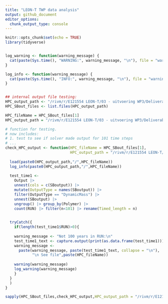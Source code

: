```yaml
---
title: "LEON-T TWP data analysis"
output: github_document
editor_options: 
  chunk_output_type: console
---
```


```r
knitr::opts_chunk$set(echo = TRUE)
library(tidyverse)


log_warning <- function(warning_message) {
  cat(paste(Sys.time(), "WARNING:", warning_message, "\n"), file = "warnings.log", append = TRUE)
}

log_info <- function(warning_message) {
  cat(paste(Sys.time(), "INFO:", warning_message, "\n"), file = "warnings.log", append = TRUE)
}



```


```r
## internal output file testing:
HPC_output_path <- "/rivm/r/E121554 LEON-T/03 - uitvoering WP3/Deliverable 3.5/HPC_output_test"
HPC_SBout_files <- list.files(HPC_output_path)

HPC_fileName = HPC_SBout_files[1]
HPC_output_path = "/rivm/r/E121554 LEON-T/03 - uitvoering WP3/Deliverable 3.5/HPC_output_test"

# function for testing.
# now includes:
# 1. test to see if solver made output for 101 time steps
# ...
check_HPC_output <- function(HPC_fileName = HPC_SBout_files[1],
                             HPC_output_path = "/rivm/r/E121554 LEON-T/03 - uitvoering WP3/Deliverable 3.5/HPC_output") {
  
  load(paste0(HPC_output_path,"/",HPC_fileName))
  log_info(paste0(HPC_output_path,"/",HPC_fileName))
  
  test_time1 <-  
    Output |>
    unnest(cols = c(SBoutput)) |> 
    mutate(OutputType = names(SBoutput)) |> 
    filter(OutputType == "DynamicMass") |> 
    unnest(SBoutput) |> 
    ungroup() |> group_by(Polymer) |> 
    count(RUN) |> filter(n<101) |> rename(Timed_length = n)

  
  tryCatch({
    if(length(test_time1$RUN)>0){
    
    warning_message <- "Not 100 years in RUN:\n"
    test_time1_text <- capture.output(print(as.data.frame(test_time1)))
    warning_message <-
      paste(warning_message, paste(test_time1_text, collapse = "\n"),
            "\n See file",paste(HPC_fileName))
    
    warning(warning_message)
    log_warning(warning_message)
    }
  }
  )
}

sapply(HPC_SBout_files,check_HPC_output,HPC_output_path = "/rivm/r/E121554 LEON-T/03 - uitvoering WP3/Deliverable 3.5/HPC_output_test")


```




